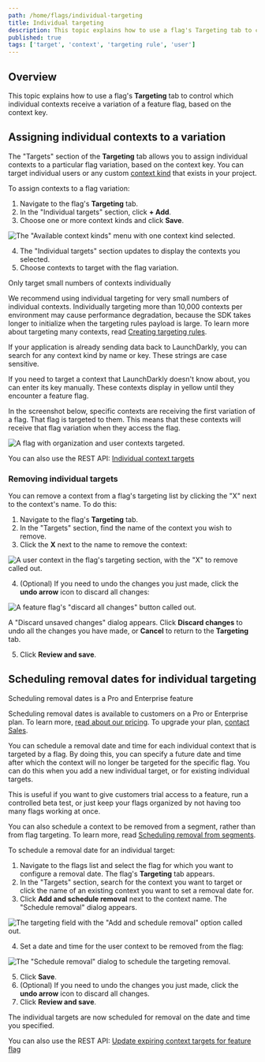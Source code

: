 ```yaml
---
path: /home/flags/individual-targeting
title: Individual targeting
description: This topic explains how to use a flag's Targeting tab to control which individual contexts receive a variation of a feature flag, based on the context key.
published: true
tags: ['target', 'context', 'targeting rule', 'user']
---
```


## Overview

This topic explains how to use a flag's **Targeting** tab to control which individual contexts receive a variation of a feature flag, based on the context key.

## Assigning individual contexts to a variation

The "Targets" section of the **Targeting** tab allows you to assign individual contexts to a particular flag variation, based on the context key. You can target individual users or any custom [context kind](/home/contexts/context-kinds) that exists in your project.

To assign contexts to a flag variation:

1. Navigate to the flag's **Targeting** tab.
2. In the "Individual targets" section, click **+ Add**.
3. Choose one or more context kinds and click **Save**.

![The "Available context kinds" menu with one context kind selected.](targeting-available-context-kinds.png)


4. The "Individual targets" section updates to display the contexts you selected.
5. Choose contexts to target with the flag variation.

<Callout intent="info">
<CalloutTitle>Only target small numbers of contexts individually</CalloutTitle>
<CalloutDescription>

We recommend using individual targeting for very small numbers of individual contexts. Individually targeting more than 10,000 contexts per environment may cause performance degradation, because the SDK takes longer to initialize when the targeting rules payload is large. To learn more about targeting many contexts, read [Creating targeting rules](/home/flags/targeting-rules#creating-targeting-rules).

</CalloutDescription>
</Callout>

If your application is already sending data back to LaunchDarkly, you can search for any context kind by name or key. These strings are case sensitive.

If you need to target a context that LaunchDarkly doesn't know about, you can enter its key manually. These contexts display in yellow until they encounter a feature flag.

In the screenshot below, specific contexts are receiving the first variation of a flag. That flag is targeted to them. This means that these contexts will receive that flag variation when they access the flag.

![A flag with organization and user contexts targeted.](flag-targeting-users-var1.png)

<LearnMore>

You can also use the REST API: [Individual context targets](https://apidocs.launchdarkly.com/tag/Feature-flags#section/Individual-context-targets)

</LearnMore>

### Removing individual targets

You can remove a context from a flag's targeting list by clicking the "X" next to the context's name. To do this:

1. Navigate to the flag's **Targeting** tab.
2. In the "Targets" section, find the name of the context you wish to remove.
3. Click the **X** next to the name to remove the context:

  ![A user context in the flag's targeting section, with the "X" to remove called out.](flag-targeting-remove-user-callout.png)

4. (Optional) If you need to undo the changes you just made, click the **undo arrow** icon to discard all changes:

  ![A feature flag's "discard all changes" button called out.](flag-targeting-discard-changes.png)

  A "Discard unsaved changes" dialog appears. Click **Discard changes** to undo all the changes you have made, or **Cancel** to return to the **Targeting** tab.

5. Click **Review and save**.

## Scheduling removal dates for individual targeting

<Callout intent="primary">
<CalloutTitle>Scheduling removal dates is a Pro and Enterprise feature</CalloutTitle>
<CalloutDescription>

Scheduling removal dates is available to customers on a Pro or Enterprise plan. To learn more, [read about our pricing](https://launchdarkly.com/pricing/). To upgrade your plan, [contact Sales](https://launchdarkly.com/contact-sales/).

</CalloutDescription>
</Callout>

You can schedule a removal date and time for each individual context that is targeted by a flag. By doing this, you can specify a future date and time after which the context will no longer be targeted for the specific flag. You can do this when you add a new individual target, or for existing individual targets.

This is useful if you want to give customers trial access to a feature, run a controlled beta test, or just keep your flags organized by not having too many flags working at once.

You can also schedule a context to be removed from a segment, rather than from flag targeting. To learn more, read [Scheduling removal from segments](/home/contexts/standard-segments#scheduling-context-removal-from-segments).

To schedule a removal date for an individual target:
1. Navigate to the flags list and select the flag for which you want to configure a removal date. The flag's **Targeting** tab appears.
2. In the "Targets" section, search for the context you want to target or click the name of an existing context you want to set a removal date for.
3. Click **Add and schedule removal** next to the context name. The "Schedule removal" dialog appears.

![The targeting field with the "Add and schedule removal" option called out.](context-targeting-add-schedule-removal.png)

4. Set a date and time for the user context to be removed from the flag:

![The "Schedule removal" dialog to schedule the targeting removal.](context-targeting-removal-date.png)

5. Click **Save**.
6. (Optional) If you need to undo the changes you just made, click the **undo arrow** icon to discard all changes.
7. Click **Review and save**.

The individual targets are now scheduled for removal on the date and time you specified.

<LearnMore>

You can also use the REST API: [Update expiring context targets for feature flag](https://apidocs.launchdarkly.com/tag/Feature-flags#operation/patchExpiringTargets)

</LearnMore>
